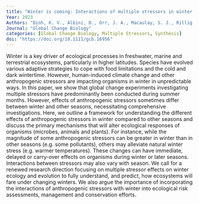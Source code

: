 ```yaml
---
title: "Winter is coming: Interactions of multiple stressors in winter and implications for the natural world"
Year: 2023
Authors: "Dinh, K. V., Albini, D., Orr, J. A., Macaulay, S. J., Rillig, M. C., Borgå, K., & Jackson, M. C."
Journal: "Global Change Biology"
categories: [Global Change Biology, Multiple Stressors, Synthesis]
doi: "https://doi.org/10.1111/gcb.16956"
---
```


Winter is a key driver of ecological processes in freshwater, marine and terrestrial ecosystems, particularly in higher latitudes. Species have evolved various adaptive strategies to cope with food limitations and the cold and dark wintertime. However, human-induced climate change and other anthropogenic stressors are impacting organisms in winter in unpredictable ways. In this paper, we show that global change experiments investigating multiple stressors have predominantly been conducted during summer months. However, effects of anthropogenic stressors sometimes differ between winter and other seasons, necessitating comprehensive investigations. Here, we outline a framework for understanding the different effects of anthropogenic stressors in winter compared to other seasons and discuss the primary mechanisms that will alter ecological responses of organisms (microbes, animals and plants). For instance, while the magnitude of some anthropogenic stressors can be greater in winter than in other seasons (e.g. some pollutants), others may alleviate natural winter stress (e.g. warmer temperatures). These changes can have immediate, delayed or carry-over effects on organisms during winter or later seasons. Interactions between stressors may also vary with season. We call for a renewed research direction focusing on multiple stressor effects on winter ecology and evolution to fully understand, and predict, how ecosystems will fare under changing winters. We also argue the importance of incorporating the interactions of anthropogenic stressors with winter into ecological risk assessments, management and conservation efforts.										
